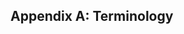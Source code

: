 ## Appendix A: Terminology {.unnumbered #sec-terminology}

<!--\begin{table}-->
\renewcommand{\arraystretch}{1.5}
\begin{longtable}{p{3cm}p{12cm}}
\hline
\textbf{Term} & \textbf{Definition} \\
\hline
Bitcoin & Unit of currency is called "bitcoin" with a small b, and system is called "Bitcoin," with a capital B. "bitcoin" is a virtual currency (cryptocurrency) designed to act as money and a form of payment outside the control of any one person, group, or entity (i.e. decentralized). \\
\hline
Bitcoin Address & “1DSrfJdB2AnWaFNgSbv3MZC2m74996JafV” An encoded base58-check version of a public key 160-bit hash consists of a string of letters and numbers. Think of it analogous to an email address when sending someone an email. \\
\hline
Bitcoin Core & The reference implementation of the Bitcoin protocol. It is the official software used to run a full Bitcoin node, validate transactions, and maintain a copy of the entire blockchain. \\
\hline
Blockchain & A decentralized digital ledger that records transactions across a network of computers, making it transparent, immutable, and resistant to tampering. Technology used by Bitcoin. \\
\hline
Fees & The sender of a transaction often includes a fee to the network for processing the requested transaction. Most transactions require a minimum fee of 0.5 mBTC (millibitcoin) = 0.0005 BTC. Typical unit measurement in satoshi/bytes. \\
\hline
Hash & A function that converts an input of letters and numbers into an encrypted output of a fixed length. The hash is irreversible, meaning it cannot be decrypted back to the original input. Hashes are used in Bitcoin to create blocks and verify transactions. \\
\hline
Mempool & The bitcoin Mempool (memory pool) is a collection of all transaction data in a block that have been verified by Bitcoin nodes, but are not yet confirmed. \\
\hline
Mining / Miner & A process/network node that finds valid proof of work for new blocks, by repeated hashing. \\
\hline
Node & Refers to blockchain stakeholders and their devices that keep a copy of the distributed ledger and serve as communication points within the network. Major purpose is to verify the validity of the transactions within a particular blockchain. \\
\hline
Non-Fungible Token (NFT) & A unique digital asset stored on a blockchain that represents ownership of something like art, music, or collectibles. Unlike cryptocurrencies such as Bitcoin, NFTs are one-of-a-kind and cannot be exchanged on a one-to-one basis. \\
\hline
Proof-of-Work & A piece of data that requires significant computation to find; In bitcoin, miners must find a numeric solution to the SHA256 algorithm that meets a network-wide target, the difficulty target. \\
\hline
Satoshi & The smallest denomination of bitcoin that can be recorded on the blockchain. 1 Bitcoin is equivalent to 100 million satoshis, named after the creator of Bitcoin, Satoshi Nakamoto. \\
\hline
\end{longtable}
\caption{Key Terms and Definitions in Bitcoin and Blockchain (Alphabetically Ordered)}
\label{tbl-terms}
<!--\end{table}-->

<!--## Bitcoin Transaction Process [@bitcoin_process]
::: {.quarto-figure-center}
![Visualization of the Bitcoin transaction process from initiation to confirmation.](../img/bitcoin_process.png){#fig-bitcoin_process width=100%}
:::-->